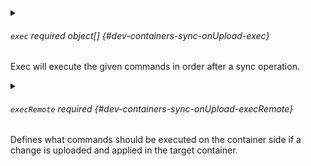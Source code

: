 

<PartialRestartContainer />



<details className="config-field" data-expandable="true">
<summary>

###### `exec` <span className="config-field-required" data-required="false">required</span> <span className="config-field-type">object[]</span> <span className="config-field-default"></span> <span className="config-field-enum"></span> {#dev-containers-sync-onUpload-exec}

Exec will execute the given commands in order after a sync operation.

</summary>

<PartialExecreference />


</details>



<details className="config-field" data-expandable="true">
<summary>

###### `execRemote` <span className="config-field-required" data-required="false">required</span> <span className="config-field-type"></span> <span className="config-field-default"></span> <span className="config-field-enum"></span> {#dev-containers-sync-onUpload-execRemote}

Defines what commands should be executed on the container side if a change is uploaded and applied in the target container.

</summary>

<PartialExecRemotereference />


</details>
